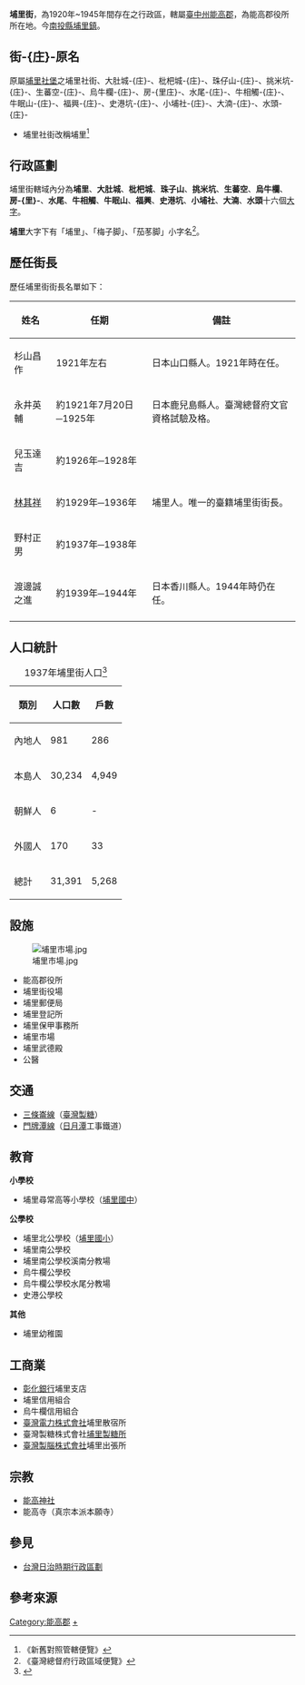 {{noteTA
|1=zh-hans:埔里社; zh-hant:埔里社;
}}

{{Infobox Former Subdivision
|native_name =ほりがい<br/>Horigai 
|conventional_long_name = 埔里街
|common_name = 埔里街
|subdivision = 街
|nation = 臺中州能高郡
|title_leader = 街長（1920-1945年）
|leader1 = 
|year_leader1 = 
|leader2 = 
|year_leader2 = 
|year_start = 1920年
|event_start = 
|date_start = 
|year_end = 1945年
|event_end = 
|date_end = 
|p1 = 
|flag_p1 = 
|s1 =埔里鎮 
|flag_s1 = 
|image_flag = 
|image_coat = 埔里街章.jpg
|image_map = 
|image_map_caption =
|stat_year1             = 1937
|stat_area1             = 
|stat_pop1              = 31,391人
|political_subdiv =16個大字
|today = 南投縣埔里鎮
|estcat=台灣
|capital= 埔里}}

'''埔里街'''，為1920年~1945年間存在之行政區，轄屬[[臺中州|臺中州]][[能高郡|能高郡]]，為能高郡役所所在地。今[[南投縣|南投縣]][[埔里鎮|埔里鎮]]。

==街-{庄}-原名==
原屬[[埔里社堡|埔里社堡]]之埔里社街、大肚城-{庄}-、枇杷城-{庄}-、珠仔山-{庄}-、挑米坑-{庄}-、生蕃空-{庄}-、烏牛欄-{庄}-、房-{里庄}-、水尾-{庄}-、牛相觸-{庄}-、牛眠山-{庄}-、福興-{庄}-、史港坑-{庄}-、小埔社-{庄}-、大湳-{庄}-、水頭-{庄}-
*埔里社街改稱埔里<ref>《新舊對照管轄便覽》</ref>

==行政區劃==
埔里街轄域內分為'''埔里'''、'''大肚城'''、'''枇杷城'''、'''珠子山'''、'''挑米坑'''、'''生蕃空'''、'''烏牛欄'''、'''房-{里}-'''、'''水尾'''、'''牛相觸'''、'''牛眠山'''、'''福興'''、'''史港坑'''、'''小埔社'''、'''大湳'''、'''水頭'''十六個[[大字_(行政區劃)|大字]]。

'''埔里'''大字下有「埔里」、「梅子脚」、「茄苳脚」小字名<ref>《臺灣總督府行政區域便覽》</ref>。

== 歷任街長 ==
歷任埔里街街長名單如下{{r|埔里|page=947}}：

{|class=wikitable
|-
!姓名!!任期!!備註
|-
|杉山昌作||1921年左右||日本山口縣人。1921年時在任。
|-
|永井英輔||約1921年7月20日─1925年||日本鹿兒島縣人。臺灣總督府文官資格試驗及格。
|-
|兒玉達吉||約1926年─1928年||
|-
|[[林其祥|林其祥]]||約1929年─1936年||埔里人。唯一的臺籍埔里街街長。
|-
|野村正男||約1937年─1938年||
|-
|渡邊誠之進||約1939年─1944年||日本香川縣人。1944年時仍在任。
|-
|}

== 人口統計 ==
{| class="wikitable"
|+1937年埔里街人口<ref>{{Cite web|title=能高郡概況|url=http://stfb.ntl.edu.tw/cgi-bin/gs32/gsweb.cgi?o=dbook&s=id=%22jpli2012-bk-sxt_0757_213_1938%22.&searchmode=basic|accessdate=|author=|date=1938-04-14|format=|publisher=能高郡役所|language=|archive-date=2020-10-28|archive-url=https://web.archive.org/web/20201028205129/http://stfb.ntl.edu.tw/cgi-bin/gs32/gsweb.cgi?o=dbook&s=id=%22jpli2012-bk-sxt_0757_213_1938%22.&searchmode=basic|dead-url=no}}</ref>
!類別
!人口數
!戶數
|-
|內地人
|981
|286
|-
|本島人
|30,234
|4,949
|-
|朝鮮人
|6
| -
|-
|外國人
|170
|33
|-
|總計
|31,391
|5,268
|}

== 設施 ==
[[File:埔里市場.jpg|thumb]]
* 能高郡役所
* 埔里街役場
* 埔里郵便局
* 埔里登記所
* 埔里保甲事務所
* 埔里市場
* 埔里武德殿
* 公醫

== 交通 ==

* [[三條崙線|三條崙線]]（[[臺灣製糖|臺灣製糖]]）
* [[門牌潭線|門牌潭線]]（[[日月潭|日月潭]]工事鐵道）

== 教育 ==
'''小學校'''

* 埔里尋常高等小學校（[[南投縣立埔里國民中學|埔里國中]]）

'''公學校'''

* 埔里北公學校（[[南投縣埔里國民小學|埔里國小]]）
* 埔里南公學校
* 埔里南公學校溪南分教場
* 烏牛欄公學校
* 烏牛欄公學校水尾分教場
* 史港公學校

'''其他'''

* 埔里幼稚園

== 工商業 ==

* [[彰化銀行|彰化銀行]]埔里支店
* 埔里信用組合
* 烏牛欄信用組合
* [[臺灣電力株式會社|臺灣電力株式會社]]埔里散宿所
* 臺灣製糖株式會社[[埔里社製糖所|埔里製糖所]]
* [[臺灣製腦株式會社|臺灣製腦株式會社]]埔里出張所

== 宗教 ==

* [[能高神社|能高神社]]
* 能高寺（真宗本派本願寺）

==參見==
*[[台灣日治時期行政區劃|台灣日治時期行政區劃]]

== 參考來源 ==
{{reflist|refs=
<ref name="埔里">{{cite book|author=臺陽文史研究學會 |title=《埔里鎮志》 |publisher=埔里鎮公所 |date=2018-11 |isbn=978-986-05-7232-2 }}</ref>
}}

{{台中州}}

[[Category:能高郡|Category:能高郡]]
[[Category:埔里鎮|+]]
